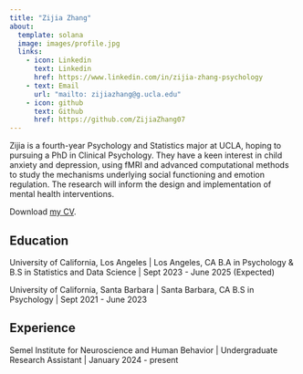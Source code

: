 ```yaml
---
title: "Zijia Zhang"
about:
  template: solana
  image: images/profile.jpg
  links:
    - icon: Linkedin
      text: Linkedin
      href: https://www.linkedin.com/in/zijia-zhang-psychology
    - text: Email
      url: "mailto: zijiazhang@g.ucla.edu"
    - icon: github
      text: Github
      href: https://github.com/ZijiaZhang07
---
```


Zijia is a fourth-year Psychology and Statistics major at UCLA, hoping to pursuing a PhD in Clinical Psychology. They have a keen interest in child anxiety and depression, using fMRI and advanced computational methods to study the mechanisms underlying social functioning and emotion regulation. The research will inform the design and implementation of mental health interventions.

Download [my CV](/CV_Zijia Zhang.pdf).

## Education

University of California, Los Angeles \| Los Angeles, CA B.A in Psychology & B.S in Statistics and Data Science \| Sept 2023 - June 2025 (Expected)

University of California, Santa Barbara \| Santa Barbara, CA B.S in Psychology \| Sept 2021 - June 2023

## Experience

Semel Institute for Neuroscience and Human Behavior \| Undergraduate Research Assistant \| January 2024 - present
